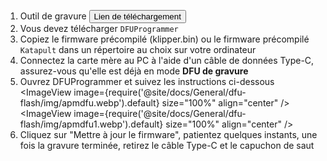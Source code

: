 1. Outil de gravure <Button variant="contained" disableElevation href="https://mellow-next.klipper.cn/docs/ResDownload/auxiliary_software/">Lien de téléchargement</Button>
2. Vous devez télécharger `DFUProgrammer`
3. Copiez le firmware précompilé (klipper.bin) ou le firmware précompilé `Katapult` dans un répertoire au choix sur votre ordinateur
4. Connectez la carte mère au PC à l'aide d'un câble de données Type-C, assurez-vous qu'elle est déjà en mode **DFU de gravure**
5. Ouvrez DFUProgrammer et suivez les instructions ci-dessous
    <ImageView image={require('@site/docs/General/dfu-flash/img/apmdfu.webp').default} size="100%" align="center" />
    <ImageView image={require('@site/docs/General/dfu-flash/img/apmdfu1.webp').default} size="100%" align="center" />
6. Cliquez sur "Mettre à jour le firmware", patientez quelques instants, une fois la gravure terminée, retirez le câble Type-C et le capuchon de saut